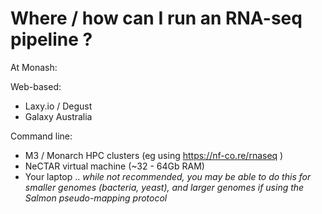 # Where / how can I run an RNA-seq pipeline ? {-}

At Monash:

Web-based:

- Laxy.io / Degust
- Galaxy Australia

Command line:

- M3 / Monarch HPC clusters (eg using [https://nf-co.re/rnaseq](nf-co.re/rnaseq) )
- NeCTAR virtual machine (~32 - 64Gb RAM)
- Your laptop .. _while not recommended, you may be able to do this for smaller genomes (bacteria, yeast), and larger genomes if using the Salmon pseudo-mapping protocol_